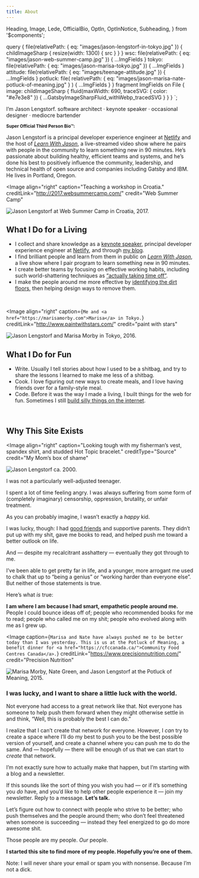 ```yaml
---
title: About
---
```


  Heading,
  Image,
  Lede,
  OfficialBio,
  OptIn,
  OptInNotice,
  Subheading,
} from '$components';

  query {
    file(relativePath: { eq: "images/jason-lengstorf-in-tokyo.jpg" }) {
      childImageSharp {
        resize(width: 1300) {
          src
        }
      }
    }
    wsc: file(relativePath: { eq: "images/jason-web-summer-camp.jpg" }) {
      ...ImgFields
    }
    tokyo: file(relativePath: { eq: "images/jason-marisa-tokyo.jpg" }) {
      ...ImgFields
    }
    attitude: file(relativePath: { eq: "images/teenage-attitude.jpg" }) {
      ...ImgFields
    }
    potluck: file(
      relativePath: { eq: "images/jason-marisa-nate-potluck-of-meaning.jpg" }
    ) {
      ...ImgFields
    }
  }
  fragment ImgFields on File {
    image: childImageSharp {
      fluid(maxWidth: 690, traceSVG: { color: "#e7e3e8" }) {
        ...GatsbyImageSharpFluid_withWebp_tracedSVG
      }
    }
  }
`;

<Beard />

<Heading>I’m Jason Lengstorf.</Heading>
<Subheading>
  software architect · keynote speaker · occasional designer · mediocre
  bartender
</Subheading>

<OfficialBio>
  <p>
    <strong>
      <small>Super Official Third Person Bio™:</small>
    </strong>
  </p>
  <Lede>

Jason Lengstorf is a principal developer experience engineer at
[Netlify](https://www.netlify.com/?utm_source=lengstorf-bio&utm_medium=bio-jl&utm_campaign=devex)
and the host of [_Learn With Jason_](https://learnwithjason.dev), a
live-streamed video show where he pairs with people in the community to learn
something new in 90 minutes. He’s passionate about building healthy, efficient
teams and systems, and he’s done his best to positively influence the community,
leadership, and technical health of open source and companies including Gatsby
and IBM. He lives in Portland, Oregon.

  </Lede>
</OfficialBio>

<Image
  align="right"
  caption="Teaching a workshop in Croatia."
  creditLink="http://2017.websummercamp.com/"
  credit="Web Summer Camp"
>
  <Img
    alt="Jason Lengstorf at Web Summer Camp in Croatia, 2017."
    fluid={props.data.wsc.image.fluid}
  />
</Image>

## What I Do for a Living

- I collect and share knowledge as a [keynote speaker](/speaking), principal
  developer experience engineer at
  [Netlify](https://netlify.com?utm_source=lengstorf-com&utm_medium=about-jl&utm_campaign=devex),
  and through [my blog](/blog).
- I find brilliant people and learn from them in public on
  [_Learn With Jason_](https://www.learnwithjason.dev), a live show where I pair
  program to learn something new in 90 minutes.
- I create better teams by focusing on effective working habits, including such
  world-shattering techniques as
  [“actually taking time off”](/overtime-hurts-productivity).
- I make the people around me more effective by
  [identifying the dirt floors](/dirt-floors), then helping design ways to
  remove them.

<br style="clear: both" />

<Image
  align="right"
  caption={`Me and <a href="https://marisamorby.com">Marisa</a> in Tokyo.`}
  creditLink="http://www.paintwithstars.com/"
  credit="paint with stars"
>
  <Img
    alt="Jason Lengstorf and Marisa Morby in Tokyo, 2016."
    fluid={props.data.tokyo.image.fluid}
  />
</Image>

## What I Do for Fun

- Write. Usually I tell stories about how I used to be a shitbag, and try to
  share the lessons I learned to make me less of a shitbag.
- Cook. I love figuring out new ways to create meals, and I love having friends
  over for a family-style meal.
- Code. Before it was the way I made a living, I built things for the web for
  fun. Sometimes I still
  [build silly things on the internet](https://whichbeardisthis.com).

<br style="clear: both" />

## Why This Site Exists

<Image
  align="right"
  caption="Looking tough with my fisherman’s vest, spandex shirt, and studded Hot Topic bracelet."
  creditType="Source"
  credit="My Mom’s box of shame"
>
  <Img
    alt="Jason Lengstorf ca. 2000."
    fluid={props.data.attitude.image.fluid}
  />
</Image>

I was not a particularly well-adjusted teenager.

I spent a lot of time feeling angry. I was always suffering from some form of
(completely imaginary) censorship, oppression, brutality, or unfair treatment.

As you can probably imagine, I wasn’t exactly a _happy_ kid.

I was lucky, though: I had [good friends](/best-friends) and supportive parents.
They didn’t put up with my shit, gave me books to read, and helped push me
toward a better outlook on life.

And — despite my recalcitrant asshattery — eventually they got through to me.

I’ve been able to get pretty far in life, and a younger, more arrogant me used
to chalk that up to “being a genius” or “working harder than everyone else”. But
neither of those statements is true.

Here’s what <em>is</em> true:

**I am where I am because I had smart, empathetic people around me.** People I
could bounce ideas off of; people who recommended books for me to read; people
who called me on my shit; people who evolved along with me as I grew up.

<Image
  caption={`Marisa and Nate have always pushed me to be better today than I was
    yesterday. This is us at the Potluck of Meaning, a benefit dinner for
    <a href="https://cfccanada.ca/">Community Food Centres Canada</a>.`}
  creditLink="https://www.precisionnutrition.com/"
  credit="Precision Nutrition"
>
  <Img
    alt="Marisa Morby, Nate Green, and Jason Lengstorf at the Potluck of Meaning, 2015."
    fluid={props.data.potluck.image.fluid}
  />
</Image>

### I was lucky, and I want to share a little luck with the world.

Not everyone had access to a great network like that. Not everyone has someone
to help push them forward when they might otherwise settle in and think, “Well,
this is probably the best I can do.”

I realize that I can’t create that network for everyone. However, I _can_ try to
create a space where I’ll do my best to push you to be the best possible version
of yourself, and create a channel where you can push me to do the same. And —
hopefully — there will be enough of us that we can start to _create_ that
network.

I’m not exactly sure how to actually make that happen, but I’m starting with a
blog and a newsletter.

If this sounds like the sort of thing you wish you had — or if it’s something
you _do_ have, and you’d like to help other people experience it — join my
newsletter. Reply to a message. **Let’s talk.**

Let’s figure out how to connect with people who strive to be better; who push
themselves and the people around them; who don’t feel threatened when someone is
succeeding — instead they feel energized to go do more awesome shit.

Those people are my people. _Our_ people.

**I started this site to find more of my people. Hopefully you’re one of them.**

<OptIn button="Join Now" group="DEFAULT" source="/about/" />
<OptInNotice>
  Note: I will never share your email or spam you with nonsense. Because I’m not
  a dick.
</OptInNotice>
